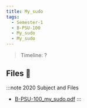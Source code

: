 ```yaml
---
title: My_sudo
tags:
  - Semester-1
  - B-PSU-100
  - My_sudo
  - My_sudo
---
```

> Timeline: ?


## Files 📂

:::note 2020 Subject and Files
- [B-PSU-100_my_sudo.pdf](https://github.com/Studio-17/Epitech-Subjects/raw/main/Semester-1/B-PSU-100/My_sudo/My_sudo/B-PSU-100_my_sudo.pdf)
:::

